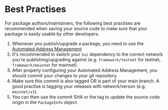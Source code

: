 # Best Practises

For package authors/maintainers, the following best practises are recommended when saving your source code to make sure
that your package is easily usable by other developers.

1. Whenever you publish/upgrade a package, you need to use the [Automated Address Management](https://docs.sui.io/concepts/sui-move-concepts/packages/automated-address-management)
2. It's recommended to switch your `Sui` dependency to the correct network you're publishing/upgrading against (e.g. `framework/testnet` for testnet, `framework/mainnet` for mainnet).
3. After properly configuring your Automated Address Management, you should commit your changes to your git repository.
4. Make sure this commit is also tagged OR is part of your main branch. A good practise is tagging your releases with network/verson (e.g. `mainnet/v1`).
5. You can then use the commit SHA or the tag to update the source code origin in the `PackageInfo` object.
